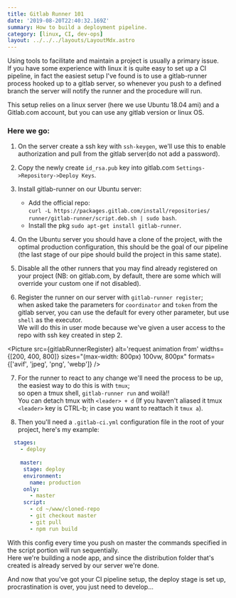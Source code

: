 ```yaml
---
title: Gitlab Runner 101
date: '2019-08-20T22:40:32.169Z'
summary: How to build a deployment pipeline.
category: [linux, CI, dev-ops]
layout: ../../../layouts/LayoutMdx.astro
---
```



Using tools to facilitate and maintain a project is usually a primary issue.  
If you have some experience with linux it is quite easy to set up a CI pipeline, in fact the easiest setup I've found is to use a gitlab-runner process hooked up to a gitlab server, so whenever you push to a defined branch the server will notify the runner and the procedure will run.

This setup relies on a linux server (here we use Ubuntu 18.04 ami) and a Gitlab.com account, but you can use any gitlab version or linux OS.

### Here we go:

1. On the server create a ssh key with `ssh-keygen`, we'll use this to enable authorization and pull from the gitlab server(do not add a password).

2. Copy the newly create `id_rsa.pub` key into gitlab.com `Settings->Repository->Deploy Keys`.

3. Install gitlab-runner on our Ubuntu server:
    - Add the official repo:  
    `curl -L https://packages.gitlab.com/install/repositories/
    runner/gitlab-runner/script.deb.sh | sudo bash`.
    - Install the pkg `sudo apt-get install gitlab-runner`.
4. On the Ubuntu server you should have a clone of the project, with the optimal production configuration, this should be the goal of our pipeline (the last stage of our pipe should build the project in this same state).

5. Disable all the other runners that you may find already registered on your project (NB: on gitlab.com, by default, there are some which will override your custom one if not disabled).

6. Register the runner on our server with `gitlab-runner register`;  
when asked take the parameters for `coordinator` and `token` from the gitlab server, you can use the default for every other parameter, but use `shell` as the executor.  
We will do this in user mode because we've given a user access to the repo with ssh key created in step 2.

<Picture src={gitlabRunnerRegister} alt='request animation from' widths={[200, 400, 800]} sizes="(max-width: 800px) 100vw, 800px" formats={['avif', 'jpeg', 'png', 'webp']} />

7. For the runner to react to any change we'll need the process to be up, the easiest way to do this is  with `tmux`;  
  so open a tmux shell, `gitlab-runner run` and woilà!!  
  You can detach tmux with `<leader> + d` (If you haven't aliased it tmux `<leader>` key is CTRL-b; in case you want to reattach it `tmux a`).

8. Then you'll need a `.gitlab-ci.yml` configuration file in the root of your project, here's my example:
```yaml
  stages:
    - deploy
  
    master:
     stage: deploy
     environment:
       name: production 
     only:
       - master
     script:
       - cd ~/www/cloned-repo
       - git checkout master
       - git pull 
       - npm run build
```
With this config every time you push on master the commands specified in the script portion will run sequentially.  
Here we're building a node app, and since the distribution folder that's created is already served by our server we're done.

And now that you've got your CI pipeline setup, the deploy stage is set up, procrastination is over, you just need to develop...


  

